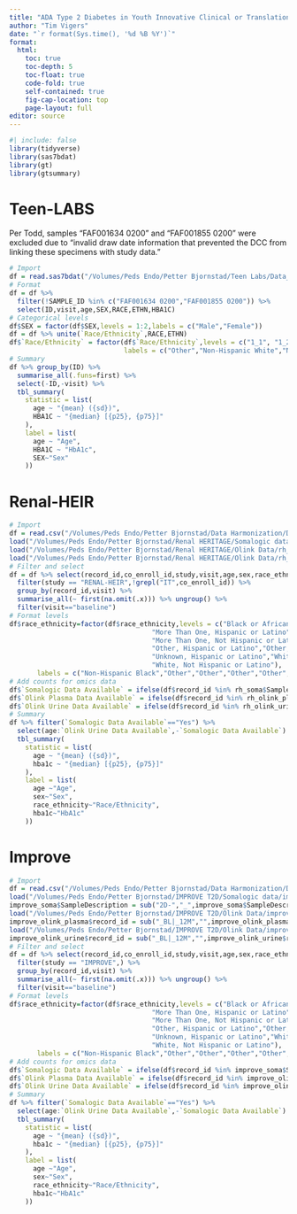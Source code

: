 ```yaml
---
title: "ADA Type 2 Diabetes in Youth Innovative Clinical or Translational Science Award"
author: "Tim Vigers"
date: "`r format(Sys.time(), '%d %B %Y')`"
format:
  html:
    toc: true
    toc-depth: 5
    toc-float: true
    code-fold: true
    self-contained: true
    fig-cap-location: top
    page-layout: full
editor: source
---
```


```r
#| include: false
library(tidyverse)
library(sas7bdat)
library(gt)
library(gtsummary)
```

# Teen-LABS

Per Todd, samples "FAF001634 0200" and "FAF001855 0200" were excluded due to "invalid draw date information that prevented the DCC from linking these specimens with study data."

```r
# Import
df = read.sas7bdat("/Volumes/Peds Endo/Petter Bjornstad/Teen Labs/Data_Cleaned/bjornstadancillary.sas7bdat")
# Format 
df = df %>% 
  filter(!SAMPLE_ID %in% c("FAF001634 0200","FAF001855 0200")) %>%
  select(ID,visit,age,SEX,RACE,ETHN,HBA1C)
# Categorical levels
df$SEX = factor(df$SEX,levels = 1:2,labels = c("Male","Female"))
df = df %>% unite(`Race/Ethnicity`,RACE,ETHN)
df$`Race/Ethnicity` = factor(df$`Race/Ethnicity`,levels = c("1_1", "1_2", "2_2","8_2"),
                             labels = c("Other","Non-Hispanic White","Non-Hispanic Black","Other"))
# Summary
df %>% group_by(ID) %>%
  summarise_all(.funs=first) %>%
  select(-ID,-visit) %>% 
  tbl_summary(
    statistic = list(
      age ~ "{mean} ({sd})",
      HBA1C ~ "{median} [{p25}, {p75}]"
    ),
    label = list(
      age ~ "Age",
      HBA1C ~ "HbA1c",
      SEX~"Sex"
    ))
```

# Renal-HEIR

```r
# Import
df = read.csv("/Volumes/Peds Endo/Petter Bjornstad/Data Harmonization/Data Clean/harmonized_dataset.csv",na.strings = "")
load("/Volumes/Peds Endo/Petter Bjornstad/Renal HERITAGE/Somalogic data/rh_soma.Rdata")
load("/Volumes/Peds Endo/Petter Bjornstad/Renal HERITAGE/Olink Data/rh_olink_plasma.Rdata")
load("/Volumes/Peds Endo/Petter Bjornstad/Renal HERITAGE/Olink Data/rh_olink_urine.Rdata")
# Filter and select
df = df %>% select(record_id,co_enroll_id,study,visit,age,sex,race_ethnicity,hba1c)%>%
  filter(study == "RENAL-HEIR",!grepl("IT",co_enroll_id)) %>%
  group_by(record_id,visit) %>% 
  summarise_all(~ first(na.omit(.x))) %>% ungroup() %>%
  filter(visit=="baseline")
# Format levels
df$race_ethnicity=factor(df$race_ethnicity,levels = c("Black or African American, Not Hispanic or Latino",
                                    "More Than One, Hispanic or Latino",
                                    "More Than One, Not Hispanic or Latino",
                                    "Other, Hispanic or Latino","Other, Not Hispanic or Latino",
                                    "Unknown, Hispanic or Latino","White, Hispanic or Latino",
                                    "White, Not Hispanic or Latino"),
       labels = c("Non-Hispanic Black","Other","Other","Other","Other","Other","Other","Non-Hispanic White"))
# Add counts for omics data
df$`Somalogic Data Available` = ifelse(df$record_id %in% rh_soma$SampleDescription,"Yes","No")
df$`Olink Plasma Data Available` = ifelse(df$record_id %in% rh_olink_plasma$record_id,"Yes","No")
df$`Olink Urine Data Available` = ifelse(df$record_id %in% rh_olink_urine$record_id,"Yes","No")
# Summary
df %>% filter(`Somalogic Data Available`=="Yes") %>%
  select(age:`Olink Urine Data Available`,-`Somalogic Data Available`) %>% 
  tbl_summary(
    statistic = list(
      age ~ "{mean} ({sd})",
      hba1c ~ "{median} [{p25}, {p75}]"
    ),
    label = list(
      age ~"Age",
      sex~"Sex",
      race_ethnicity~"Race/Ethnicity",
      hba1c~"HbA1c"
    ))
```

# Improve

```r
# Import
df = read.csv("/Volumes/Peds Endo/Petter Bjornstad/Data Harmonization/Data Clean/harmonized_dataset.csv",na.strings = "")
load("/Volumes/Peds Endo/Petter Bjornstad/IMPROVE T2D/Somalogic data/improve_soma.Rdata")
improve_soma$SampleDescription = sub("2D-","_",improve_soma$SampleDescription)
load("/Volumes/Peds Endo/Petter Bjornstad/IMPROVE T2D/Olink Data/improve_olink_plasma.Rdata")
improve_olink_plasma$record_id = sub("_BL|_12M","",improve_olink_plasma$record_id)
load("/Volumes/Peds Endo/Petter Bjornstad/IMPROVE T2D/Olink Data/improve_olink_urine.Rdata")
improve_olink_urine$record_id = sub("_BL|_12M","",improve_olink_urine$record_id)
# Filter and select
df = df %>% select(record_id,co_enroll_id,study,visit,age,sex,race_ethnicity,hba1c)%>%
  filter(study == "IMPROVE",) %>%
  group_by(record_id,visit) %>% 
  summarise_all(~ first(na.omit(.x))) %>% ungroup() %>%
  filter(visit=="baseline")
# Format levels
df$race_ethnicity=factor(df$race_ethnicity,levels = c("Black or African American, Not Hispanic or Latino",
                                    "More Than One, Hispanic or Latino",
                                    "More Than One, Not Hispanic or Latino",
                                    "Other, Hispanic or Latino","Other, Not Hispanic or Latino",
                                    "Unknown, Hispanic or Latino","White, Hispanic or Latino",
                                    "White, Not Hispanic or Latino"),
       labels = c("Non-Hispanic Black","Other","Other","Other","Other","Other","Other","Non-Hispanic White"))
# Add counts for omics data
df$`Somalogic Data Available` = ifelse(df$record_id %in% improve_soma$SampleDescription,"Yes","No")
df$`Olink Plasma Data Available` = ifelse(df$record_id %in% improve_olink_plasma$record_id,"Yes","No")
df$`Olink Urine Data Available` = ifelse(df$record_id %in% improve_olink_urine$record_id,"Yes","No")
# Summary
df %>% filter(`Somalogic Data Available`=="Yes") %>% 
  select(age:`Olink Urine Data Available`,-`Somalogic Data Available`) %>% 
  tbl_summary(
    statistic = list(
      age ~ "{mean} ({sd})",
      hba1c ~ "{median} [{p25}, {p75}]"
    ),
    label = list(
      age ~"Age",
      sex~"Sex",
      race_ethnicity~"Race/Ethnicity",
      hba1c~"HbA1c"
    ))
```

